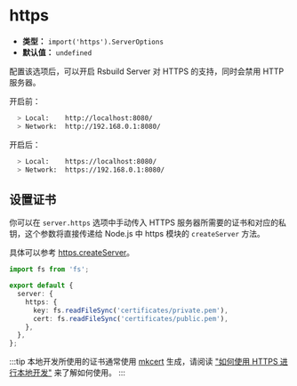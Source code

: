 # https

- **类型：** `import('https').ServerOptions`
- **默认值：** `undefined`

配置该选项后，可以开启 Rsbuild Server 对 HTTPS 的支持，同时会禁用 HTTP 服务器。

开启前：

```bash
  > Local:    http://localhost:8080/
  > Network:  http://192.168.0.1:8080/
```

开启后：

```bash
  > Local:    https://localhost:8080/
  > Network:  https://192.168.0.1:8080/
```

## 设置证书

你可以在 `server.https` 选项中手动传入 HTTPS 服务器所需要的证书和对应的私钥，这个参数将直接传递给 Node.js 中 https 模块的 `createServer` 方法。

具体可以参考 [https.createServer](https://nodejs.org/api/https.html#https_https_createserver_options_requestlistener)。

```ts
import fs from 'fs';

export default {
  server: {
    https: {
      key: fs.readFileSync('certificates/private.pem'),
      cert: fs.readFileSync('certificates/public.pem'),
    },
  },
};
```

:::tip
本地开发所使用的证书通常使用 [mkcert](https://github.com/FiloSottile/mkcert) 生成，请阅读 ["如何使用 HTTPS 进行本地开发"](https://web.dev/articles/how-to-use-local-https?hl=zh-cn) 来了解如何使用。
:::
